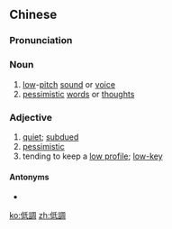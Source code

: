 {{also|低调}}
==Chinese==
{{zh-forms|s=低调}}

===Pronunciation===
{{zh-pron
|m=dīdiào
|c=dai1 diu6
|mn=xm,qz,zz:te-tiāu/xm,tw:kē-tiāu/qz:kě-tiāu/zz:kēe-tiāu
|cat=n,a
}}

===Noun===
{{zh-noun}}

# [[low]]-[[pitch]] [[sound]] or [[voice]]
# [[pessimistic]] [[word]]s or [[thought]]s

===Adjective===
{{zh-adj}}

# [[quiet]]; [[subdued]]
# [[pessimistic]]
# tending to keep a [[low profile]]; [[low-key]]

====Antonyms====
* {{zh-l|高調}}

[[ko:低調]]
[[zh:低調]]